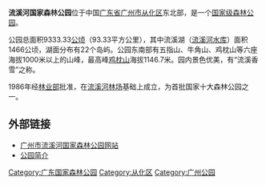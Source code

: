 {{中国自然保护单位
|级别 = 国家森林公园
|名称 = 流溪河国家森林公园
|子项 = 
|图像 = 流溪香雪Scenery in GhuangZhou, China - panoramio (4).jpg
|图像大小 = 
|说明 = 
|省名 = 
|市/县名 = 
|所在 = [[广东省|广东省]][[广州市|广州市]][[从化区|从化区]]
|分类 = [[国家森林公园|国家森林公园]]
|面积 = 9333.33公顷
|建立时间 = 1993年9月
|坐标={{coord|23.75|113.78|format=dms|display=it}}
}}

'''流溪河国家森林公园'''位于中国[[广东省|广东省]][[广州市|广州市]][[从化区|从化区]]东北部，是一个[[国家森林公园|国家级森林公园]]。

公园总面积9333.33[[公顷|公顷]]（93.33平方公里），其中流溪湖（[[流溪河水库|流溪河水库]]）面积1466公顷，湖面分布有22个岛屿。公园东南部有五指山、牛角山、鸡枕山等六座海拔1000米以上的山峰，最高峰[[鸡枕山|鸡枕山]]海拔1146.7米。园内景色优美，有“流溪香雪”之称。

1986年经[[中华人民共和国林业部|林业部]]批准，在[[流溪河林场|流溪河林场]]基础上成立，为首批国家十大森林公园之一。

== 外部链接 ==
*[http://www.lxhpark.cn 广州市流溪河国家森林公园网站] {{Wayback|url=http://www.lxhpark.cn/ |date=20160325024519 }}
*[https://web.archive.org/web/20160304104934/http://www.visitgz.com/jtb/zt/chs/chjdtj/200890.html 公园简介]

{{中华人民共和国国家森林公园|4}}
[[Category:广东国家森林公园|Category:广东国家森林公园]]
[[Category:从化区|Category:从化区]]
[[Category:广州公园|Category:广州公园]]